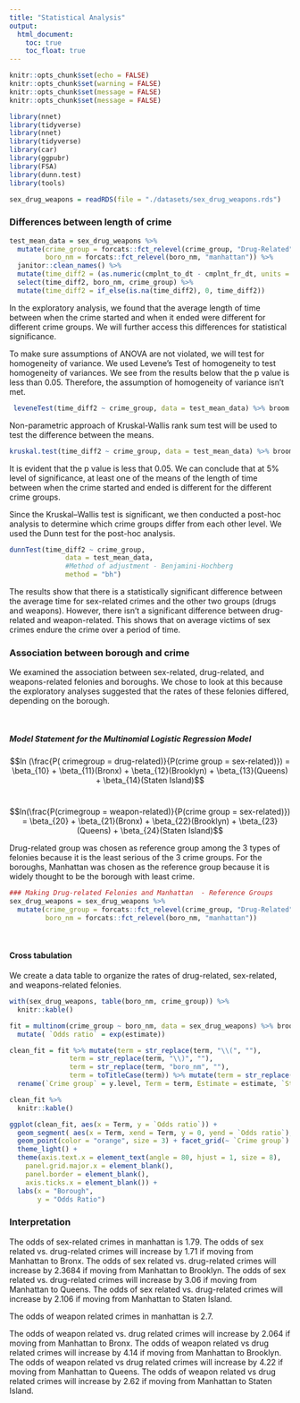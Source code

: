 ```yaml
---
title: "Statistical Analysis"
output:
  html_document:
    toc: true
    toc_float: true
---
```


<style>
.list-group-item.active, .list-group-item.active:focus, .list-group-item.active:hover {
    background-color: #337ab7;
}

.navbar-default .navbar-collapse, .navbar-default .navbar-form {
background-color: #337ab7;
}

.navbar-default {
background-color: #337ab7;
}

.navbar-default .navbar-nav>li>a {
color: white;
font-weight: bold;
}

.navbar-default .navbar-brand {
color: white;
font-weight: bold;
}

</style>

```r
knitr::opts_chunk$set(echo = FALSE)
knitr::opts_chunk$set(warning = FALSE)
knitr::opts_chunk$set(message = FALSE)
knitr::opts_chunk$set(message = FALSE)
```

```r
library(nnet)
library(tidyverse)
library(nnet)
library(tidyverse)
library(car)
library(ggpubr)
library(FSA)
library(dunn.test)
library(tools)
```


```r
sex_drug_weapons = readRDS(file = "./datasets/sex_drug_weapons.rds")
```

### Differences between length of crime

```r
test_mean_data = sex_drug_weapons %>%
  mutate(crime_group = forcats::fct_relevel(crime_group, "Drug-Related"),
         boro_nm = forcats::fct_relevel(boro_nm, "manhattan")) %>% 
  janitor::clean_names() %>% 
  mutate(time_diff2 = (as.numeric(cmplnt_to_dt - cmplnt_fr_dt, units = "days", na.rm = TRUE))) %>% 
  select(time_diff2, boro_nm, crime_group) %>% 
  mutate(time_diff2 = if_else(is.na(time_diff2), 0, time_diff2))
```

In the exploratory analysis, we found that the average length of time between when the crime started and when it ended were different for different crime groups. We will further access this differences for statistical significance. 


To make sure assumptions of ANOVA are not violated, we will test for homogeneity of variance. We used Levene's Test of homogeneity to test homogeneity of variances. We see from the results below that the p value is less than 0.05. Therefore, the assumption of homogeneity of variance isn't met. 

```r
 leveneTest(time_diff2 ~ crime_group, data = test_mean_data) %>% broom::tidy() %>% knitr::kable()

```

Non-parametric approach of Kruskal-Wallis rank sum test will be used to test the difference between the means. 

```r
kruskal.test(time_diff2 ~ crime_group, data = test_mean_data) %>% broom::tidy() %>% knitr::kable()
```

It is evident that the p value is less that 0.05. We can conclude that at 5% level of significance, at least one of the means of the length of time between when the crime started and ended is different for the different crime groups. 

Since the Kruskal–Wallis test is significant, we then conducted a post-hoc analysis to determine which crime groups differ from each other level. We used the Dunn test for the post-hoc analysis. 

```r
dunnTest(time_diff2 ~ crime_group,
              data = test_mean_data,
              #Method of adjustment - Benjamini-Hochberg               
              method = "bh")  
```

The results show that there is a statistically significant difference between the average time for sex-related crimes and the other two groups (drugs and weapons). However, there isn't a significant difference between drug-related and weapon-related. This shows that on average victims of sex crimes endure the crime over a period of time. 

### Association between borough and crime
 
We examined the association between sex-related, drug-related, and weapons-related felonies and boroughs. We chose to look at this because the exploratory analyses suggested that the rates of these felonies differed, depending on the borough.

<br>

##### Model Statement for the Multinomial Logistic Regression Model <br>

$$ln (\frac{P( crimegroup = drug-related)}{P(crime group = sex-related)}) = \beta_{10} + \beta_{11}(Bronx) + \beta_{12}(Brooklyn) + \beta_{13}(Queens) + \beta_{14}(Staten Island)$$
<br>

$$ln(\frac{P(crimegroup = weapon-related)}{P(crime group = sex-related)}) = \beta_{20} + \beta_{21}(Bronx) + \beta_{22}(Brooklyn) + \beta_{23}(Queens) + \beta_{24}(Staten Island)$$


Drug-related group was chosen as reference group among the 3 types of felonies because it is the least serious of the 3 crime groups. For the boroughs, Manhattan was chosen as the reference group because it is widely thought to be the borough with least crime.

```r
### Making Drug-related Felonies and Manhattan  - Reference Groups
sex_drug_weapons = sex_drug_weapons %>%
  mutate(crime_group = forcats::fct_relevel(crime_group, "Drug-Related"),
         boro_nm = forcats::fct_relevel(boro_nm, "manhattan"))

```

<br>

#### Cross tabulation

We create a data table to organize the rates of drug-related, sex-related, and weapons-related felonies.
```r
with(sex_drug_weapons, table(boro_nm, crime_group)) %>%
  knitr::kable()
```

```r
fit = multinom(crime_group ~ boro_nm, data = sex_drug_weapons) %>% broom::tidy() %>% 
  mutate( `Odds ratio` = exp(estimate))
```

```r
clean_fit = fit %>% mutate(term = str_replace(term, "\\(", ""),
               term = str_replace(term, "\\)", ""),
               term = str_replace(term, "boro_nm", ""),
               term = toTitleCase(term)) %>% mutate(term = str_replace(term, "_", " ")) %>% 
  rename(`Crime group` = y.level, Term = term, Estimate = estimate, `Standard error` = std.error, `P value` = p.value) 

clean_fit %>% 
  knitr::kable() 
```

```r

ggplot(clean_fit, aes(x = Term, y = `Odds ratio`)) +
  geom_segment( aes(x = Term, xend = Term, y = 0, yend = `Odds ratio`), color = "grey") +
  geom_point(color = "orange", size = 3) + facet_grid(~ `Crime group`) +
  theme_light() +
  theme(axis.text.x = element_text(angle = 80, hjust = 1, size = 8),
    panel.grid.major.x = element_blank(),
    panel.border = element_blank(),
    axis.ticks.x = element_blank()) +
  labs(x = "Borough",
       y = "Odds Ratio")

```

### Interpretation

The odds of sex-related crimes in manhattan is 1.79. 
The odds  of sex related vs. drug-related crimes will increase by 1.71 if moving from Manhattan to Bronx. 
The odds of sex related vs. drug-related crimes will increase by 2.3684 if moving from Manhattan to Brooklyn.
The odds of sex related vs. drug-related crimes will increase by 3.06 if moving from Manhattan to Queens.
The odds of sex related vs. drug-related crimes will increase by 2.106 if moving from Manhattan to Staten Island. 

The odds of weapon related crimes in manhattan is 2.7. 

The odds of weapon related vs. drug related crimes will increase by 2.064 if moving from Manhattan to Bronx.
The odds of weapon related vs drug related crimes will increase by 4.14 if moving from Manhattan to Brooklyn. 
The odds of weapon related vs drug related crimes will increase by 4.22 if moving from Manhattan to Queens. 
The odds of weapon related vs drug related crimes will increase by 2.62 if moving from Manhattan to Staten Island. 

